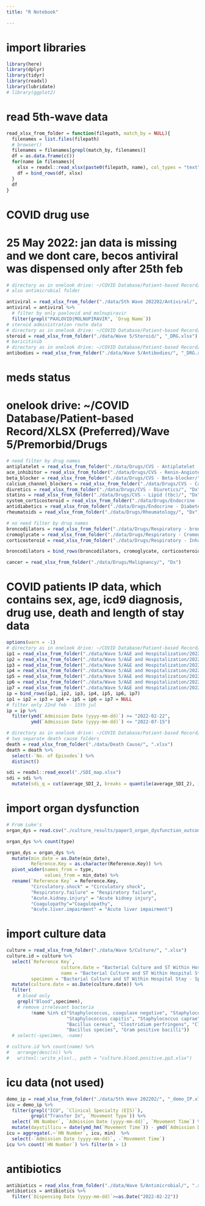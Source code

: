 ```yaml
---
title: "R Notebook"

---
```


# import libraries

```r
library(here)
library(dplyr)
library(tidyr)
library(readxl)
library(lubridate)
# library(ggplot2)
```

# read 5th-wave data

```r
read_xlsx_from_folder = function(filepath, match_by = NULL){
  filenames = list.files(filepath)
  # browser()
  filenames = filenames[grepl(match_by, filenames)]
  df = as.data.frame(c())
  for(name in filenames){
    xlsx = readxl::read_xlsx(paste0(filepath, name), col_types = "text")
    df = bind_rows(df, xlsx)
  }
  df
}
```

# COVID drug use 
# 25 May 2022: jan data is missing and we dont care, becos antiviral was dispensed only after 25th feb

```r
# directory as in onelook drive: ~/COVID Database/Patient-based Record/Antiviral (List of patients & drug use)/
# also antimicrobial folder

antiviral = read_xlsx_from_folder("./data/5th Wave 202202/Antiviral/", ".xlsx")
antiviral = antiviral %>%
  # filter by only paxlovid and molnupiravir
  filter(grepl("PAXLOVID|MOLNUPIRAVIR", `Drug Name`))
# steroid administration route data
# directory as in onelook drive: ~/COVID Database/Patient-based Record/XLSX (Preferred)/Wave 5/Systemic Corticosteroid/
steroid = read_xlsx_from_folder("./data/Wave 5/Steroid/", "_DRG.xlsx")
# baricitinib 
# directory as in onelook drive: ~/COVID Database/Patient-based Record/XLSX (Preferred)/Wave 5/Interferons & Antibodies/
antibodies = read_xlsx_from_folder("./data/Wave 5/Antibodies/", "_DRG.xlsx")

```

# meds status
# onelook drive: ~/COVID Database/Patient-based Record/XLSX (Preferred)/Wave 5/Premorbid/Drugs

```r
# need filter by drug names
antiplatelet = read_xlsx_from_folder("./data/Drugs/CVS - Antiplatelet  & Coagulants/", "Dx")
ace_inhibitor = read_xlsx_from_folder("./data/Drugs/CVS - Renin-Angiotensin/", "Dx")
beta_blocker = read_xlsx_from_folder("./data/Drugs/CVS - Beta-blocker/", "Dx")
calcium_channel_blockers = read_xlsx_from_folder("./data/Drugs/CVS - Calcium-channel Blocker (tbc)/", "Dx")
diuretics = read_xlsx_from_folder("./data/Drugs/CVS - Diuretics/", "Dx")
statins = read_xlsx_from_folder("./data/Drugs/CVS - Lipid (tbc)/", "Dx")
system_corticosteroid = read_xlsx_from_folder("./data/Drugs/Endocrine - Corticosteroids/", "Dx")
antidiabetics = read_xlsx_from_folder("./data/Drugs/Endocrine - Diabetes/", "Dx")
rheumatoids = read_xlsx_from_folder("./data/Drugs/Rheumatology/", "Dx")

# no need filter by drug names
broncodilators = read_xlsx_from_folder("./data/Drugs/Respiratory - bronchodilators/", "Dx")
cromoglycate = read_xlsx_from_folder("./data/Drugs/Respiratory - Cromoglycate/", "Dx")
corticosteroid = read_xlsx_from_folder("./data/Drugs/Respiratory - Inhaled Corticosteroid/", "Dx")

broncodilators = bind_rows(broncodilators, cromoglycate, corticosteroid)

cancer = read_xlsx_from_folder("./data/Drugs/Malignancy/", "Dx")

```

# COVID patients IP data, which contains sex, age, icd9 diagnosis, drug use, death and length of stay data

```r
options(warn = -1)
# directory as in onelook drive: ~/COVID Database/Patient-based Record/XLSX (Preferred)/Wave 5/
ip1 = read_xlsx_from_folder("./data/Wave 5/A&E and Hospitalization/202201/", "_IP.xlsx")
ip2 = read_xlsx_from_folder("./data/Wave 5/A&E and Hospitalization/202202/Dx/", "_IP.xlsx")
ip3 = read_xlsx_from_folder("./data/Wave 5/A&E and Hospitalization/202203/Dx/", "_IP.xlsx")
ip4 = read_xlsx_from_folder("./data/Wave 5/A&E and Hospitalization/202204/", "_IP.xlsx")
ip5 = read_xlsx_from_folder("./data/Wave 5/A&E and Hospitalization/202205/", "_IP.xlsx")
ip6 = read_xlsx_from_folder("./data/Wave 5/A&E and Hospitalization/202206/", "_IP.xlsx")
ip7 = read_xlsx_from_folder("./data/Wave 5/A&E and Hospitalization/202207/", "_IP.xlsx")
ip = bind_rows(ip1, ip2, ip3, ip4, ip5, ip6, ip7)
ip1 = ip2 = ip3 = ip4 = ip5 = ip6 = ip7 = NULL
# filter only 22nd feb - 15th jul
ip = ip %>% 
  filter(ymd(`Admission Date (yyyy-mm-dd)`) >= "2022-02-22",
         ymd(`Admission Date (yyyy-mm-dd)`) <= "2022-07-15")
```


```r
# directory as in onelook drive: ~/COVID Database/Patient-based Record/XLSX (Preferred)/Wave 5/
# two separate death cause folders
death = read_xlsx_from_folder("./data/Death Cause/", ".xlsx")
death = death %>%
  select(-`No. of Episodes`) %>%
  distinct()

sdi = readxl::read_excel("./SDI_map.xlsx")
sdi = sdi %>%
  mutate(sdi_q = cut(average_SDI_2, breaks = quantile(average_SDI_2), include.lowest = T))
```

# import organ dysfunction 

```r
# From Luke's
organ_dys = read.csv("./culture_results/paper3_organ_dysfunction_outcomes.csv")

organ_dys %>% count(type)

organ_dys = organ_dys %>% 
  mutate(min_date = as.Date(min_date),
         Reference.Key = as.character(Reference.Key)) %>%
  pivot_wider(names_from = type,
              values_from = min_date) %>%
  rename(`Reference Key` = Reference.Key,
         "Circulatory.shock" = "Circulatory shock",
         "Respiratory.failure" = "Respiratory failure",
         "Acute.kidney.injury" = "Acute kidney injury",
         "Coagulopathy"="Coagulopathy",
         "Acute.liver.impairment" = "Acute liver impairment") 
```

# import culture data

```r
culture = read_xlsx_from_folder("./data/Wave 5/Culture/", ".xlsx")
culture.id = culture %>%
  select(`Reference Key`, 
                    culture.date = "Bacterial Culture and ST Within Hospital Stay - Ref. Date (yyyy-mm-dd HH:MM)",
                    name = "Bacterial Culture and ST Within Hospital Stay - Organism Description (Corporate)",
         specimen = "Bacterial Culture and ST Within Hospital Stay - Specimen") %>%
  mutate(culture.date = as.Date(culture.date)) %>%
  filter(
    # blood only
    grepl("Blood",specimen),
    # remove irrelevant bacteria
         !name %in% c("Staphylococcus, coagulase negative", "Staphylococcus epidermidis", "Diphtheroids" ,
                      "Staphylococcus capitis", "Staphylococcus caprae", "Bacillus cereus group",
                      "Bacillus cereus", "Clostridium perfringens", "Clostridium ramosum", "Paenibacillus species",
                      "Bacillus species", "Gram positive bacilli")) 
  # select(-specimen, -name)

# culture.id %>% count(name) %>%
#   arrange(desc(n)) %>%
#   writexl::write_xlsx(., path = "culture.blood.positive.pp3.xlsx")

```

# icu data (not used)

```r
demo_ip = read_xlsx_from_folder("./data/5th Wave 202202/", "_demo_IP.xlsx")
icu = demo_ip %>%
  filter(grepl("ICU", `Clinical Specialty (EIS)`),
         grepl("Transfer In", `Movement Type`)) %>%
  select(`HN Number`, `Admission Date (yyyy-mm-dd)`, `Movement Time`) %>%
  mutate(daystillicu = date(ymd_hm(`Movement Time`)) - ymd(`Admission Date (yyyy-mm-dd)`))
icu = aggregate(.~`HN Number`, icu, min)  %>%
  select(-`Admission Date (yyyy-mm-dd)`, -`Movement Time`)
icu %>% count(`HN Number`) %>% filter(n > 1)
```

# antibiotics

```r
antibiotics = read_xlsx_from_folder("./data/Wave 5/Antimicrobial/", ".xlsx")
antibiotics = antibiotics %>%
  filter(`Dispensing Date (yyyy-mm-dd)`>=as.Date("2022-02-22"))
```


